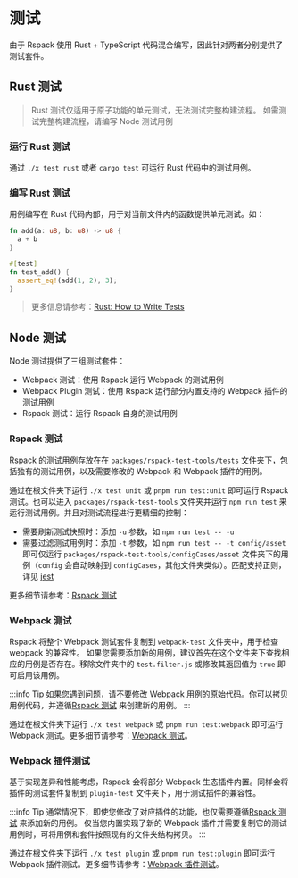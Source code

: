 # 测试

由于 Rspack 使用 Rust + TypeScript 代码混合编写，因此针对两者分别提供了测试套件。

## Rust 测试

> Rust 测试仅适用于原子功能的单元测试，无法测试完整构建流程。
> 如需测试完整构建流程，请编写 Node 测试用例
>
### 运行 Rust 测试

通过 `./x test rust` 或者 `cargo test` 可运行 Rust 代码中的测试用例。

### 编写 Rust 测试

用例编写在 Rust 代码内部，用于对当前文件内的函数提供单元测试。如：

```rust
fn add(a: u8, b: u8) -> u8 {
  a + b
}

#[test]
fn test_add() {
  assert_eq!(add(1, 2), 3);
}
```

> 更多信息请参考：[Rust: How to Write Tests](https://doc.rust-lang.org/book/ch11-01-writing-tests.html)

## Node 测试

Node 测试提供了三组测试套件：

- Webpack 测试：使用 Rspack 运行 Webpack 的测试用例
- Webpack Plugin 测试：使用 Rspack 运行部分内置支持的 Webpack 插件的测试用例
- Rspack 测试：运行 Rspack 自身的测试用例

### Rspack 测试

Rspack 的测试用例存放在在 `packages/rspack-test-tools/tests` 文件夹下，包括独有的测试用例，以及需要修改的 Webpack 和 Webpack 插件的用例。

通过在根文件夹下运行 `./x test unit` 或 `pnpm run test:unit` 即可运行 Rspack 测试。也可以进入 `packages/rspack-test-tools` 文件夹并运行 `npm run test` 来运行测试用例。并且对测试流程进行更精细的控制：

- 需要刷新测试快照时：添加 `-u` 参数，如 `npm run test -- -u`
- 需要过滤测试用例时：添加 `-t` 参数，如 `npm run test -- -t config/asset` 即可仅运行 `packages/rspack-test-tools/configCases/asset` 文件夹下的用例（`config` 会自动映射到 `configCases`，其他文件夹类似）。匹配支持正则，详见 [jest](https://jestjs.io/docs/cli#--testnamepatternregex)

更多细节请参考：[Rspack 测试](./testing-rspack)

### Webpack 测试

Rspack 将整个 Webpack 测试套件复制到 `webpack-test` 文件夹中，用于检查 webpack 的兼容性。 如果您需要添加新的用例，建议首先在这个文件夹下查找相应的用例是否存在。移除文件夹中的 `test.filter.js` 或修改其返回值为 `true` 即可启用该用例。

:::info Tip
如果您遇到问题，请不要修改 Webpack 用例的原始代码。你可以拷贝用例代码，并遵循[Rspack 测试](./testing-rspack) 来创建新的用例。
:::

通过在根文件夹下运行 `./x test webpack` 或 `pnpm run test:webpack` 即可运行 Webpack 测试。更多细节请参考：[Webpack 测试](./testing-webpack)。

### Webpack 插件测试

基于实现差异和性能考虑，Rspack 会将部分 Webpack 生态插件内置。同样会将插件的测试套件复制到 `plugin-test` 文件夹下，用于测试插件的兼容性。

:::info Tip
通常情况下，即使您修改了对应插件的功能，也仅需要遵循[Rspack 测试](./testing-rspack) 来添加新的用例。
仅当您内置实现了新的 Webpack 插件并需要复制它的测试用例时，可将用例和套件按照现有的文件夹结构拷贝。
:::

通过在根文件夹下运行 `./x test plugin` 或 `pnpm run test:plugin` 即可运行 Webpack 插件测试。更多细节请参考：[Webpack 插件测试](./testing-webpack-plugin)。
